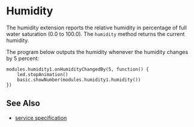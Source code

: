 # Humidity

The humidity extension reports the relative humidity
in percentage of full water saturation (0.0 to 100.0).
The `humidity` method returns the current humidity.

The program below outputs the humidity whenever the humidity 
changes by 5 percent:

```blocks
modules.humidity1.onHumidityChangedBy(5, function() {
    led.stopAnimation()
    basic.showNumber(modules.humidity1.humidity())
})
```

## See Also

- [service specification](/services/humidity/)
